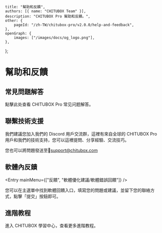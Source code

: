 	title: "幫助和反饋",
	authors: [{ name: "CHITUBOX Team" }],
	description: "CHITUBOX Pro 幫助和反饋。",
	other: {
		pageId: "/zh-TW/chitubox-pro/v2.0.0/help-and-feedback",
	},
	openGraph: {
		images: ["/images/docs/og_logo.png"],
	},
};

# 幫助和反饋

## 常見問題解答

點擊<NextLink href="/zh-CN/faq/latest/chitubox-pro-faq">此处</NextLink>查看 CHITUBOX Pro 常见问题解答。

## 聯繫技術支援

我們建議您加入我們的 <SpanA href="https://discord.gg/t595GxfUnT">Discord 用戶交流群</SpanA>，這裡有來自全球的 CHITUBOX Pro 用戶和我們的技術支持，您可以這裡提問、分享經驗、交流技巧。

您也可以將問題發送至<SpanA href="mailto://support@chitubox.com">📧support@chitubox.com</SpanA>

## 軟體內反饋

<Entry mainMenu={["反饋", "軟體優化建議/軟體錯誤回饋"]} />

您可以在主選單中找到軟體回饋入口，填寫您的問題或建議，並留下您的聯絡方式，點擊「提交」按鈕即可。

## 進階教程

進入 CHITUBOX 學習中心，查看更多<SpanA href="https://www.chitubox.com/zh-Hans/academy/advanced">進階教程</SpanA>。
